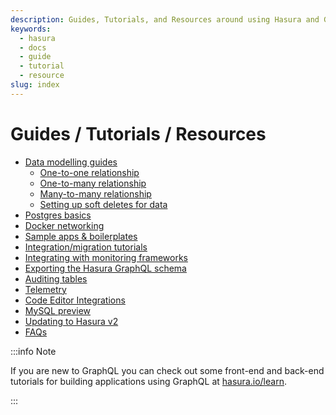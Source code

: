 ```yaml
---
description: Guides, Tutorials, and Resources around using Hasura and GraphQL
keywords:
  - hasura
  - docs
  - guide
  - tutorial
  - resource
slug: index
---
```


# Guides / Tutorials / Resources

- [Data modelling guides](/graphql/core/guides/data-modelling/index.mdx)
  - [One-to-one relationship](/graphql/core/guides/data-modelling/one-to-one.mdx)
  - [One-to-many relationship](/graphql/core/guides/data-modelling/one-to-many.mdx)
  - [Many-to-many relationship](/graphql/core/guides/data-modelling/many-to-many.mdx)
  - [Setting up soft deletes for data](/graphql/core/guides/data-modelling/soft-deletes.mdx)
- [Postgres basics](/graphql/core/guides/postgres/index.mdx)
- [Docker networking](/graphql/core/guides/docker-networking.mdx)
- [Sample apps & boilerplates](/graphql/core/guides/sample-apps.mdx)
- [Integration/migration tutorials](/graphql/core/guides/integrations/index.mdx)
- [Integrating with monitoring frameworks](/graphql/core/guides/monitoring.mdx)
- [Exporting the Hasura GraphQL schema](/graphql/core/guides/export-graphql-schema.mdx)
- [Auditing tables](/graphql/core/guides/auditing-tables.mdx)
- [Telemetry](/graphql/core/guides/telemetry.mdx)
- [Code Editor Integrations](/graphql/core/guides/code-editor-integrations/index.mdx)
- [MySQL preview](/graphql/core/guides/mysql-preview.mdx)
- [Updating to Hasura v2](/graphql/core/guides/upgrade-hasura-v2.mdx)
- [FAQs](/graphql/core/guides/faq.mdx)

:::info Note

If you are new to GraphQL you can check out some front-end and back-end
tutorials for building applications using GraphQL at
[hasura.io/learn](https://hasura.io/learn/).

:::